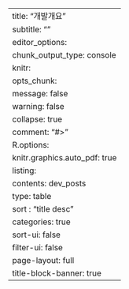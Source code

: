 ---
title: "개발개요"
subtitle: ""
editor_options: 
  chunk_output_type: console
knitr:
  opts_chunk: 
    message: false
    warning: false
    collapse: true
    comment: "#>" 
    R.options:
      knitr.graphics.auto_pdf: true
listing:
  contents: dev_posts
  type: table
  sort : "title desc"
  categories: true
  sort-ui: false
  filter-ui: false
page-layout: full
title-block-banner: true
---